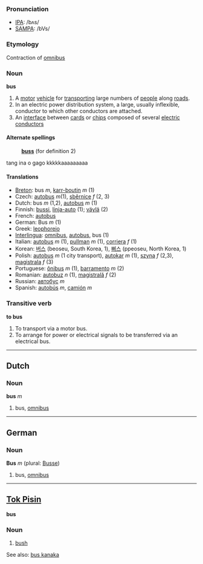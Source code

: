 ===Pronunciation===
*[[w:IPA|IPA]]: /bʌs/
*[[w:SAMPA|SAMPA]]: /bVs/

===Etymology===
Contraction of [[omnibus]]

===Noun===
'''bus'''

# A [[motor]] [[vehicle]] for [[transport]]ing large numbers of [[people]] along [[road]]s.
# In an electric power distribution system, a large, usually inflexible, conductor to which other conductors are attached.
# An [[interface]] between [[card]]s or [[chip]]s composed of several [[electric]] [[conductor]]s

====Alternate spellings====
:'''[[buss]]''' (for definition 2)
tang ina o      gago kkkkkaaaaaaaaa

====Translations====
*[[Breton]]: bus ''m'', [[karr-boutin]] ''m'' (1)
*Czech: [[autobus]]  ''m''(1),  [[sběrnice]]   ''f'' (2, 3)
*Dutch: bus ''m'' (1,2), [[autobus]] ''m'' (1)
*Finnish: [[bussi]], [[linja-auto]] (1); [[väylä]] (2)
*French: [[autobus]]
*German: Bus ''m'' (1)
*Greek: [[leophoreio]]
*[[Interlingua]]: [[omnibus]], [[autobus]], bus (1)
*Italian: [[autobus]] ''m'' (1), [[pullman]] ''m'' (1), [[corriera]] ''f'' (1)
*Korean: [[버스]] (beoseu, South Korea, 1), [[뻐스]] (ppeoseu, North Korea, 1)
*Polish: [[autobus]] ''m'' (1 city transport), [[autokar]] ''m'' (1), [[szyna]] ''f'' (2,3), [[magistrala]] ''f'' (3)
*Portuguese: [[ônibus]] ''m'' (1), [[barramento]] ''m'' (2)
*Romanian: [[autobuz]] ''n'' (1), [[magistrală]] ''f'' (2)
*Russian: [[автобус]] ''m''
*Spanish: [[autobús]] ''m'', [[camión]] ''m''

===Transitive verb===
'''to bus'''

# To transport via a motor bus.
# To arrange for power or electrical signals to be transferred via an electrical bus.
----

==Dutch==

===Noun===
'''bus''' ''m''

# bus, [[omnibus]]

----

==German==

===Noun===
'''Bus''' ''m'' (plural: [[Busse]])

# bus, [[omnibus]]

----
==[[Tok Pisin]]==

'''bus'''

===Noun===

# [[bush]]

See also: [[bus kanaka]]